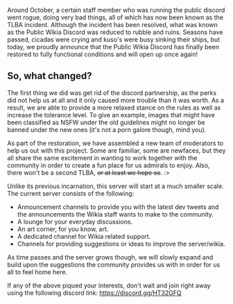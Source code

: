 Around October, a certain staff member who was running the public discord went rogue, doing very bad things, all of which has now been known as the TLBA incident. Although the incident has been resolved, what was known as the Public Wikia Discord was reduced to rubble and ruins. Seasons have passed, cicadas were crying and kuso's were busy sinking their ships, but today, we proudly announce that the Public Wikia Discord has finally been restored to fully functional conditions and will open up once again!

==So, what changed?==
The first thing we did was get rid of the discord partnership, as the perks did not help us at all and it only caused more trouble than it was worth. As a result, we are able to provide a more relaxed stance on the rules as well as increase the tolerance level. To give an example, images that might have been classified as NSFW under the old guidelines might no longer be banned under the new ones (it's not a porn galore though, mind you).

As part of the restoration, we have assembled a new team of moderators to help us out with this project. Some are familiar, some are newfaces, but they all share the same excitement in wanting to work together with the community in order to create a fun place for us admirals to enjoy. Also, there won't be a second TLBA, <s>or at least we hope so</s>. :>

Unlike its previous incarnation, this server will start at a much smaller scale. The current server consists of the following:
* Announcement channels to provide you with the latest dev tweets and the announcements the Wikia staff wants to make to the community.
* A lounge for your everyday discussions.
* An art corner, for you know, art.
* A dedicated channel for Wikia related support.
* Channels for providing suggestions or ideas to improve the server/wikia.
As time passes and the server grows though, we will slowly expand and build upon the suggestions the community provides us with in order for us all to feel home here.

If any of the above piqued your interests, don't wait and join right away using the following discord link:
https://discord.gg/HT32GFQ<ac_metadata title="The Public Wikia Discord has been re-opened!"> </ac_metadata>